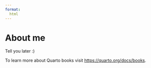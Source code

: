 ```yaml
---
format: 
  html
---
```


# About me {.unnumbered}

Tell you later :)

To learn more about Quarto books visit <https://quarto.org/docs/books>.
